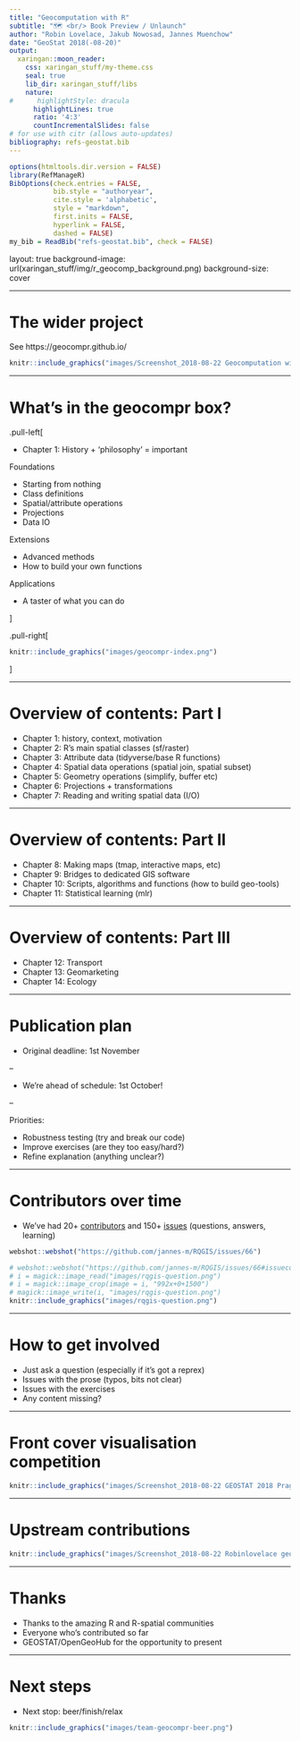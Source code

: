 ```yaml
---
title: "Geocomputation with R"
subtitle: "🗺 <br/> Book Preview / Unlaunch"
author: "Robin Lovelace, Jakub Nowosad, Jannes Muenchow"
date: "GeoStat 2018(-08-20)"
output:
  xaringan::moon_reader:
    css: xaringan_stuff/my-theme.css
    seal: true
    lib_dir: xaringan_stuff/libs
    nature:
#      highlightStyle: dracula
      highlightLines: true
      ratio: '4:3'
      countIncrementalSlides: false
# for use with citr (allows auto-updates)
bibliography: refs-geostat.bib
---
```


<!-- 14:15 - 15:00 - 45 minute talk  -->
<!-- Aims: show-off the book, provide overview, some useful things in it -->


```r
options(htmltools.dir.version = FALSE)
library(RefManageR)
BibOptions(check.entries = FALSE, 
           bib.style = "authoryear", 
           cite.style = 'alphabetic', 
           style = "markdown",
           first.inits = FALSE,
           hyperlink = FALSE, 
           dashed = FALSE)
my_bib = ReadBib("refs-geostat.bib", check = FALSE)
```


layout: true
background-image: url(xaringan_stuff/img/r_geocomp_background.png)
background-size: cover

---

# The wider project

See https://geocompr.github.io/

```r
knitr::include_graphics("images/Screenshot_2018-08-22 Geocomputation with R.png")
```

---

# What's in the geocompr box?

.pull-left[

- Chapter 1: History + 'philosophy' = important

Foundations

- Starting from nothing
- Class definitions
- Spatial/attribute operations
- Projections 
- Data IO

Extensions

- Advanced methods
- How to build your own functions

Applications

- A taster of what you can do

]

.pull-right[
```r
knitr::include_graphics("images/geocompr-index.png")
```
]

---

# Overview of contents: Part I

- Chapter 1: history, context, motivation
- Chapter 2: R's main spatial classes (sf/raster)
- Chapter 3: Attribute data (tidyverse/base R functions)
- Chapter 4: Spatial data operations (spatial join, spatial subset)
- Chapter 5: Geometry operations (simplify, buffer etc)
- Chapter 6: Projections + transformations 
- Chapter 7: Reading and writing spatial data (I/O)

---

# Overview of contents: Part II

- Chapter 8: Making maps (tmap, interactive maps, etc)
- Chapter 9: Bridges to dedicated GIS software
- Chapter 10: Scripts, algorithms and functions (how to build geo-tools)
- Chapter 11: Statistical learning (mlr)

---

# Overview of contents: Part III

- Chapter 12: Transport 
- Chapter 13: Geomarketing 
- Chapter 14: Ecology

---

# Publication plan

- Original deadline: 1st November

--

- We're ahead of schedule: 1st October!

--

Priorities: 

- Robustness testing (try and break our code)
- Improve exercises (are they too easy/hard?)
- Refine explanation (anything unclear?)

---

# Contributors over time

- We've had 20+ [contributors](https://github.com/Robinlovelace/geocompr/graphs/contributors) and 150+ [issues](https://github.com/Robinlovelace/geocompr/issues) (questions, answers, learning)

```r
webshot::webshot("https://github.com/jannes-m/RQGIS/issues/66")
```

```r
# webshot::webshot("https://github.com/jannes-m/RQGIS/issues/66#issuecomment-304788979", file = "images/rqgis-question.png")
# i = magick::image_read("images/rqgis-question.png")
# i = magick::image_crop(image = i, "992x+0+1500")
# magick::image_write(i, "images/rqgis-question.png")
knitr::include_graphics("images/rqgis-question.png")
```

---

# How to get involved

- Just ask a question (especially if it's got a reprex)
- Issues with the prose (typos, bits not clear)
- Issues with the exercises
- Any content missing? 

---

# Front cover visualisation competition

```r
knitr::include_graphics("images/Screenshot_2018-08-22 GEOSTAT 2018 Prague.png")
```


---

# Upstream contributions

```r
knitr::include_graphics("images/Screenshot_2018-08-22 Robinlovelace geocompr.png")
```

---

# Thanks

- Thanks to the amazing R and R-spatial communities
- Everyone who's contributed so far
- GEOSTAT/OpenGeoHub for the opportunity to present

---

# Next steps


- Next stop: beer/finish/relax

```r
knitr::include_graphics("images/team-geocompr-beer.png")
```

